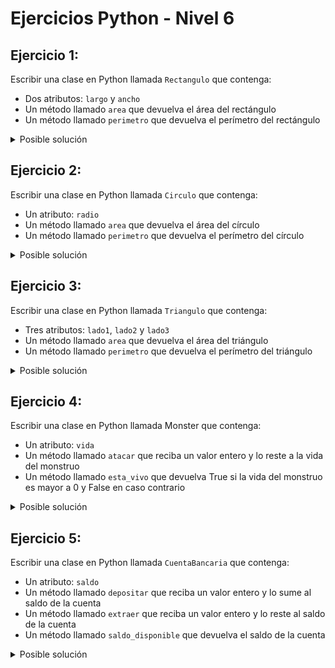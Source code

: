 # Ejercicios Python - Nivel 6

## Ejercicio 1: 

Escribir una clase en Python llamada `Rectangulo` que contenga:

- Dos atributos: `largo` y `ancho`
- Un método llamado `area` que devuelva el área del rectángulo
- Un método llamado `perimetro` que devuelva el perímetro del rectángulo

<details>
<summary>Posible solución</summary>

```python
class Rectangulo:
    def __init__(self, largo, ancho):
        self.largo = largo
        self.ancho = ancho

    def area(self):
        return self.largo * self.ancho

    def perimetro(self):
        return 2 * (self.largo + self.ancho)
```
</details>

## Ejercicio 2:

Escribir una clase en Python llamada `Circulo` que contenga:

- Un atributo: `radio`
- Un método llamado `area` que devuelva el área del círculo
- Un método llamado `perimetro` que devuelva el perímetro del círculo

<details>
<summary>Posible solución</summary>

```python
import math

class Circulo:
    def __init__(self, radio):
        self.radio = radio

    def area(self):
        return math.pi * self.radio ** 2

    def perimetro(self):
        return 2 * math.pi * self.radio
```
</details>

## Ejercicio 3:

Escribir una clase en Python llamada `Triangulo` que contenga:

- Tres atributos: `lado1`, `lado2` y `lado3`
- Un método llamado `area` que devuelva el área del triángulo
- Un método llamado `perimetro` que devuelva el perímetro del triángulo

<details>
<summary>Posible solución</summary>

```python
import math

class Triangulo:
    def __init__(self, lado1, lado2, lado3):
        self.lado1 = lado1
        self.lado2 = lado2
        self.lado3 = lado3

    def area(self):
        s = (self.lado1 + self.lado2 + self.lado3) / 2
        return math.sqrt(s * (s - self.lado1) * (s - self.lado2) * (s - self.lado3))

    def perimetro(self):
        return self.lado1 + self.lado2 + self.lado3
```
</details>

## Ejercicio 4:

Escribir una clase en Python llamada Monster que contenga:

- Un atributo: `vida`
- Un método llamado `atacar` que reciba un valor entero y lo reste a la vida del monstruo
- Un método llamado `esta_vivo` que devuelva True si la vida del monstruo es mayor a 0 y False en caso contrario

<details>
<summary>Posible solución</summary>

```python
class Monster:
    def __init__(self, vida):
        self.vida = vida

    def atacar(self, valor):
        self.vida -= valor

    def esta_vivo(self):
        return self.vida > 0
```

</details>

## Ejercicio 5:

Escribir una clase en Python llamada `CuentaBancaria` que contenga:

- Un atributo: `saldo`
- Un método llamado `depositar` que reciba un valor entero y lo sume al saldo de la cuenta
- Un método llamado `extraer` que reciba un valor entero y lo reste al saldo de la cuenta
- Un método llamado `saldo_disponible` que devuelva el saldo de la cuenta

<details>
<summary>Posible solución</summary>

```python
class CuentaBancaria:
    def __init__(self, saldo):
        self.saldo = saldo

    def depositar(self, valor):
        self.saldo += valor

    def extraer(self, valor):
        self.saldo -= valor

    def saldo_disponible(self):
        return self.saldo
```
</details>